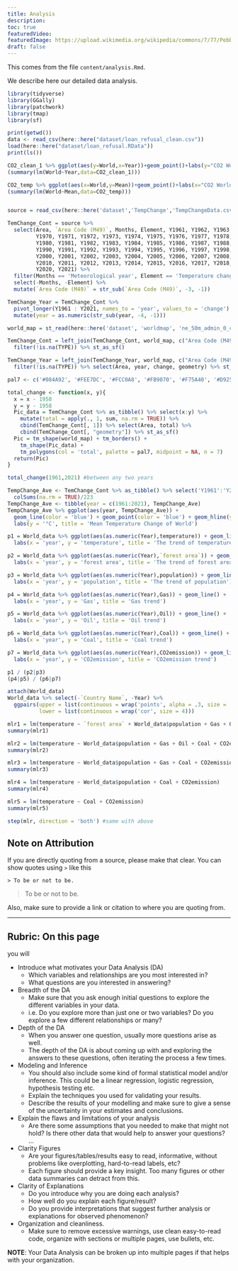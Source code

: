 ```yaml
---
title: Analysis
description:
toc: true
featuredVideo:
featuredImage: https://upload.wikimedia.org/wikipedia/commons/7/77/Pebbleswithquarzite.jpg
draft: false
---
```


This comes from the file `content/analysis.Rmd`.

We describe here our detailed data analysis.


```r
library(tidyverse)
library(GGally)
library(patchwork)
library(tmap)
library(sf)

print(getwd())
data <- read_csv(here::here("dataset/loan_refusal_clean.csv"))
load(here::here("dataset/loan_refusal.RData"))
print(ls())
```

```r
CO2_clean_1 %>% ggplot(aes(y=World,x=Year))+geom_point()+labs(y="CO2 World emission")
(summary(lm(World~Year,data=CO2_clean_1)))

CO2_temp %>% ggplot(aes(x=World,y=Mean))+geom_point()+labs(x="CO2 World emission",y="Global temp anormaly")
(summary(lm(World~Mean,data=CO2_temp)))



```
```r
source = read_csv(here::here('dataset','TempChange','TempChangeData.csv'))

TemChange_Cont = source %>%
  select(Area, `Area Code (M49)`, Months, Element, Y1961, Y1962, Y1963, Y1964, Y1965, Y1966, Y1967, Y1968, Y1969,
         Y1970, Y1971, Y1972, Y1973, Y1974, Y1975, Y1976, Y1977, Y1978, Y1979,
         Y1980, Y1981, Y1982, Y1983, Y1984, Y1985, Y1986, Y1987, Y1988, Y1989,
         Y1990, Y1991, Y1992, Y1993, Y1994, Y1995, Y1996, Y1997, Y1998, Y1999,
         Y2000, Y2001, Y2002, Y2003, Y2004, Y2005, Y2006, Y2007, Y2008, Y2009,
         Y2010, Y2011, Y2012, Y2013, Y2014, Y2015, Y2016, Y2017, Y2018, Y2019, 
         Y2020, Y2021) %>%
  filter(Months == 'Meteorological year', Element == 'Temperature change') %>%
  select(-Months, -Element) %>%
  mutate(`Area Code (M49)` = str_sub(`Area Code (M49)`, -3, -1))

TemChange_Year = TemChange_Cont %>%
  pivot_longer(Y1961 : Y2021, names_to = 'year', values_to = 'change') %>%
  mutate(year = as.numeric(str_sub(year, -4, -1)))

world_map = st_read(here::here('dataset', 'worldmap', 'ne_50m_admin_0_countries.shp'), quiet = TRUE)

TemChange_Cont = left_join(TemChange_Cont, world_map, c("Area Code (M49)" = 'ISO_N3')) %>%
  filter(!is.na(TYPE)) %>% st_as_sf()

TemChange_Year = left_join(TemChange_Year, world_map, c("Area Code (M49)" = 'ISO_N3')) %>%
  filter(!is.na(TYPE)) %>% select(Area, year, change, geometry) %>% st_as_sf()

pal7 <- c('#084A92', '#FEE7DC', '#FCC0A8', '#FB9070', '#F75A40', '#D92522', '#AC1016')

total_change <- function(x, y){
  x = x - 1958
  y = y - 1958
  Pic_data = TemChange_Cont %>% as_tibble() %>% select(x:y) %>%
    mutate(total = apply(., 1, sum, na.rm = TRUE)) %>%
    cbind(TemChange_Cont[, 1]) %>% select(Area, total) %>%
    cbind(TemChange_Cont[, "geometry"]) %>% st_as_sf()
  Pic = tm_shape(world_map) + tm_borders() +
    tm_shape(Pic_data) + 
    tm_polygons(col = 'total', palette = pal7, midpoint = NA, n = 7)
  return(Pic)
}

total_change(1961,2021) #between any two years

TempChange_Ave <- TemChange_Cont %>% as_tibble() %>% select('Y1961':'Y2021') %>%
  colSums(na.rm = TRUE)/223
TempChange_Ave <- tibble(year = c(1961:2021), TempChange_Ave) 
TempChange_Ave %>% ggplot(aes(year, TempChange_Ave)) +
  geom_line(color = 'blue') + geom_point(color = 'blue') + geom_hline(yintercept = 0) +
  labs(y = '°C', title = 'Mean Temperature Change of World')
```


```r
p1 = World_data %>% ggplot(aes(as.numeric(Year),temperature)) + geom_line() +
  labs(x = 'year', y = 'temperature', title = 'The trend of temperature')

p2 = World_data %>% ggplot(aes(as.numeric(Year),`forest area`)) + geom_line() +
  labs(x = 'year', y = 'forest area', title = 'The trend of forest area')

p3 = World_data %>% ggplot(aes(as.numeric(Year),population)) + geom_line() +
  labs(x = 'year', y = 'population', title = 'The trend of population')

p4 = World_data %>% ggplot(aes(as.numeric(Year),Gas)) + geom_line() +
  labs(x = 'year', y = 'Gas', title = 'Gas trend')

p5 = World_data %>% ggplot(aes(as.numeric(Year),Oil)) + geom_line() +
  labs(x = 'year', y = 'Oil', title = 'Oil trend')

p6 = World_data %>% ggplot(aes(as.numeric(Year),Coal)) + geom_line() +
  labs(x = 'year', y = 'Coal', title = 'Coal trend')

p7 = World_data %>% ggplot(aes(as.numeric(Year),CO2emission)) + geom_line() +
  labs(x = 'year', y = 'CO2emission', title = 'CO2emission trend')

p1 / (p2|p3)
(p4|p5) / (p6|p7)
```

```r
attach(World_data)
World_data %>% select(-`Country Name`, -Year) %>%
  ggpairs(upper = list(continuous = wrap('points', alpha = .3, size = .1)),
          lower = list(continuous = wrap('cor', size = 4))) 

mlr1 = lm(temperature ~ `forest area` + World_data$population + Gas + Oil + Coal + CO2emission)
summary(mlr1)

mlr2 = lm(temperature ~ World_data$population + Gas + Oil + Coal + CO2emission)
summary(mlr2)

mlr3 = lm(temperature ~ World_data$population + Gas + Coal + CO2emission)
summary(mlr3)

mlr4 = lm(temperature ~ World_data$population + Coal + CO2emission)
summary(mlr4)

mlr5 = lm(temperature ~ Coal + CO2emission)
summary(mlr5)

step(mlr, direction = 'both') #same with above
```

## Note on Attribution

If you are directly quoting from a source, please make that clear. You can show quotes using `>` like this

```
> To be or not to be.
```

> To be or not to be.

Also, make sure to provide a link or citation to where you are quoting from.

-------


## Rubric: On this page

you will


* Introduce what motivates your Data Analysis (DA)
  * Which variables and relationships are you most interested in?
  * What questions are you interested in answering?
* Breadth of the DA
  * Make sure that you ask enough initial questions to explore the different variables in your data.
  * i.e. Do you explore more than just one or two variables? Do you explore a few different relationships or many?
* Depth of the DA
  * When you answer one question, usually more questions arise as well. 
  * The depth of the DA is about coming up with and exploring the answers to these questions, often iterating the process a few times.
* Modeling and Inference 
  * You should also include some kind of formal statistical model and/or inference. This could be a linear regression, logistic regression, hypothesis testing etc.
  * Explain the techniques you used for validating your results.
  * Describe the results of your modelling and make sure to give a sense of the uncertainty in your estimates and conclusions.
* Explain the flaws and limitations of your analysis
  * Are there some assumptions that you needed to make that might not hold? Is there other data that would help to answer your questions? ...
* Clarity Figures
  * Are your figures/tables/results easy to read, informative, without problems like overplotting, hard-to-read labels, etc?
  * Each figure should provide a key insight. Too many figures or other data summaries can detract from this.
* Clarity of Explanations
  * Do you introduce why you are doing each analysis?
  * How well do you explain each figure/result?
  * Do you provide interpretations that suggest further analysis or explanations for observed phenomenon?
* Organization and cleanliness.
  * Make sure to remove excessive warnings, use clean easy-to-read code, organize with sections or multiple pages, use bullets, etc.
  
  
**NOTE**: Your Data Analysis can be broken up into multiple pages if that helps with your organization.